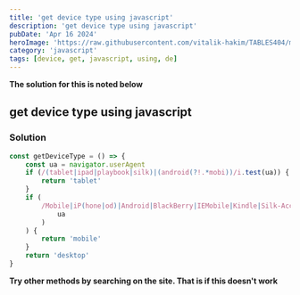 ```yaml
---
title: 'get device type using javascript'
description: 'get device type using javascript'
pubDate: 'Apr 16 2024'
heroImage: 'https://raw.githubusercontent.com/vitalik-hakim/TABLES404/main/error_b/JavaScript.png'
category: 'javascript'
tags: [device, get, javascript, using, de]
---
```


**The solution for this is noted below**

## get device type using javascript

### Solution

```javascript
const getDeviceType = () => {
	const ua = navigator.userAgent
	if (/(tablet|ipad|playbook|silk)|(android(?!.*mobi))/i.test(ua)) {
		return 'tablet'
	}
	if (
		/Mobile|iP(hone|od)|Android|BlackBerry|IEMobile|Kindle|Silk-Accelerated|(hpw|web)OS|Opera M(obi|ini)/.test(
			ua
		)
	) {
		return 'mobile'
	}
	return 'desktop'
}
```

**Try other methods by searching on the site. That is if this doesn't work**
